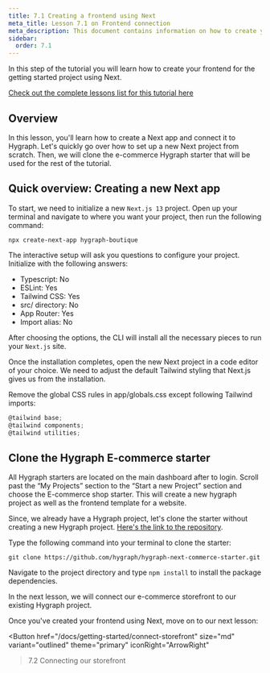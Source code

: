 ```yaml
---
title: 7.1 Creating a frontend using Next
meta_title: Lesson 7.1 on Frontend connection
meta_description: This document contains information on how to create your frontend for the getting started project using Next
sidebar:
  order: 7.1
---
```



<Card theme="info" title="Lesson 7.1 - Frontend connection: Creating a frontend using Next">

In this step of the tutorial you will learn how to create your frontend for the getting started project using Next.

[Check out the complete lessons list for this tutorial here](/docs/getting-started/onboarding-overview#what-you-will-learn)

</Card>

## Overview

In this lesson, you'll learn how to create a Next app and connect it to Hygraph. Let's quickly go over how to set up a new Next project from scratch. Then, we will clone the e-commerce Hygraph starter that will be used for the rest of the tutorial.

## Quick overview: Creating a new Next app

To start, we need to initialize a new `Next.js 13` project. Open up your terminal and navigate to where you want your project, then run the following command:

```
npx create-next-app hygraph-boutique
```

The interactive setup will ask you questions to configure your project. Initialize with the following answers:

- Typescript: No
- ESLint: Yes
- Tailwind CSS: Yes
- src/ directory: No
- App Router: Yes
- Import alias: No

After choosing the options, the CLI will install all the necessary pieces to run your `Next.js` site.

Once the installation completes, open the new Next project in a code editor of your choice. We need to adjust the default Tailwind styling that Next.js gives us from the installation.

Remove the global CSS rules in app/globals.css except following Tailwind imports:

```js
@tailwind base;
@tailwind components;
@tailwind utilities;
```

## Clone the Hygraph E-commerce starter

<Card theme="info" title="Starter Recap">

All Hygraph starters are located on the main dashboard after to login. Scroll past the “My Projects” section to the “Start a new Project” section and choose the E-commerce shop starter. This will create a new hygraph project as well as the frontend template for a website.

</Card>

Since, we already have a Hygraph project, let's clone the starter without creating a new Hygraph project. [Here's the link to the repository](https://github.com/hygraph/hygraph-next-commerce-starter).

Type the following command into your terminal to clone the starter:

```
git clone https://github.com/hygraph/hygraph-next-commerce-starter.git
```

Navigate to the project directory and type `npm install` to install the package dependencies.

In the next lesson, we will connect our e-commerce storefront to our existing Hygraph project.

<Card theme="info" title="Next step">

Once you've created your frontend using Next, move on to our next lesson:

<Button
  href="/docs/getting-started/connect-storefront"
  size="md"
  variant="outlined"
  theme="primary"
  iconRight="ArrowRight"
>7.2 Connecting our storefront</Button>

</Card>
